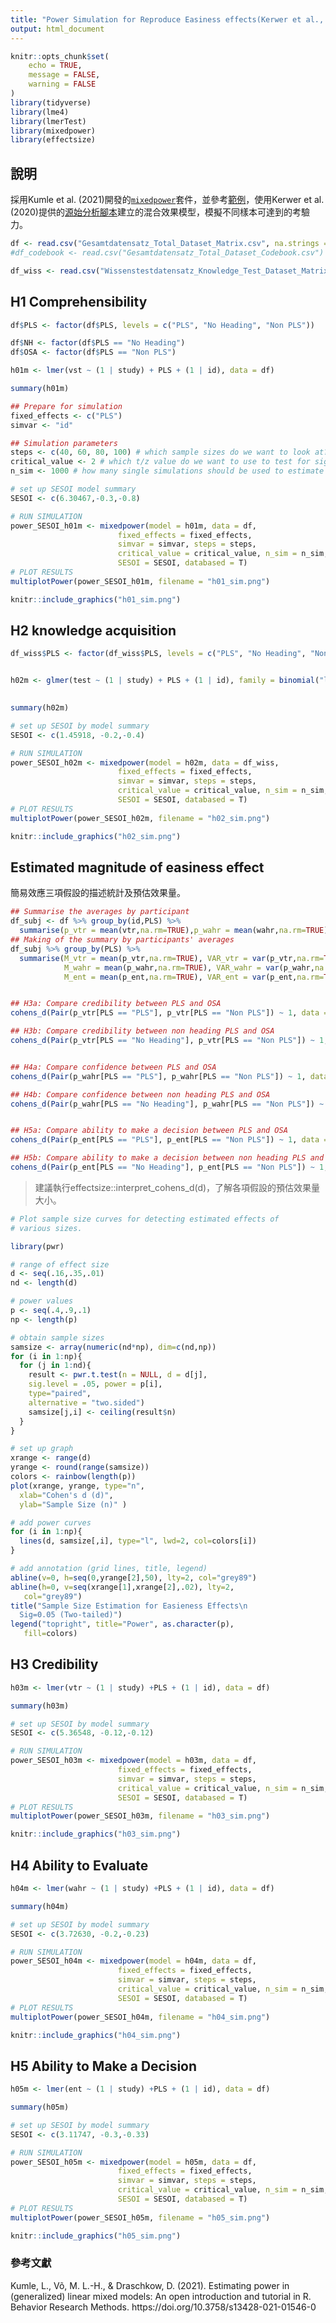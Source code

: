 ```yaml
---
title: "Power Simulation for Reproduce Easiness effects(Kerwer et al., 2021)"
output: html_document
---
```


```r
knitr::opts_chunk$set(
	echo = TRUE,
	message = FALSE,
	warning = FALSE
)
library(tidyverse)
library(lme4)
library(lmerTest)
library(mixedpower)
library(effectsize)
```

## 說明

採用Kumle et al. (2021)開發的[`mixedpower`](https://github.com/DejanDraschkow/mixedpower)套件，並參考[範例](https://lkumle.github.io/power_notebooks/Scenario1_notebook.html)，使用Kerwer et al.(2020)提供的[源始分析腳本](20200921_Analysis.rmd)建立的混合效果模型，模擬不同樣本可達到的考驗力。


```r


df <- read.csv("Gesamtdatensatz_Total_Dataset_Matrix.csv", na.strings = c("-999"))
#df_codebook <- read.csv("Gesamtdatensatz_Total_Dataset_Codebook.csv")

df_wiss <- read.csv("Wissenstestdatensatz_Knowledge_Test_Dataset_Matrix.csv", na.strings = c("-999"))


```

## H1 Comprehensibility


```r
df$PLS <- factor(df$PLS, levels = c("PLS", "No Heading", "Non PLS"))

df$NH <- factor(df$PLS == "No Heading")
df$OSA <- factor(df$PLS == "Non PLS")

h01m <- lmer(vst ~ (1 | study) + PLS + (1 | id), data = df)

summary(h01m)

## Prepare for simulation
fixed_effects <- c("PLS")
simvar <- "id"

## Simulation parameters
steps <- c(40, 60, 80, 100) # which sample sizes do we want to look at?
critical_value <- 2 # which t/z value do we want to use to test for significance?
n_sim <- 1000 # how many single simulations should be used to estimate power?
```

```r
# set up SESOI model summary
SESOI <- c(6.30467,-0.3,-0.8)

# RUN SIMULATION
power_SESOI_h01m <- mixedpower(model = h01m, data = df,
                        fixed_effects = fixed_effects,
                        simvar = simvar, steps = steps,
                        critical_value = critical_value, n_sim = n_sim,
                        SESOI = SESOI, databased = T)
# PLOT RESULTS
multiplotPower(power_SESOI_h01m, filename = "h01_sim.png")
```

```r
knitr::include_graphics("h01_sim.png")
```


## H2 knowledge acquisition


```r
df_wiss$PLS <- factor(df_wiss$PLS, levels = c("PLS", "No Heading", "Non PLS"))


h02m <- glmer(test ~ (1 | study) + PLS + (1 | id), family = binomial("logit"), data = df_wiss)
  

summary(h02m)
```


```r
# set up SESOI by model summary
SESOI <- c(1.45918, -0.2,-0.4)

# RUN SIMULATION
power_SESOI_h02m <- mixedpower(model = h02m, data = df_wiss,
                        fixed_effects = fixed_effects,
                        simvar = simvar, steps = steps,
                        critical_value = critical_value, n_sim = n_sim,
                        SESOI = SESOI, databased = T)
# PLOT RESULTS
multiplotPower(power_SESOI_h02m, filename = "h02_sim.png")
```


```r
knitr::include_graphics("h02_sim.png")
```

## Estimated magnitude of easiness effect 

簡易效應三項假設的描述統計及預估效果量。

```r
## Summarise the averages by participant
df_subj <- df %>% group_by(id,PLS) %>%
  summarise(p_vtr = mean(vtr,na.rm=TRUE),p_wahr = mean(wahr,na.rm=TRUE),p_ent=mean(ent,na.rm=TRUE)) 
## Making of the summary by participants' averages
df_subj %>% group_by(PLS) %>%
  summarise(M_vtr = mean(p_vtr,na.rm=TRUE), VAR_vtr = var(p_vtr,na.rm=TRUE),N_vtr = n(),
            M_wahr = mean(p_wahr,na.rm=TRUE), VAR_wahr = var(p_wahr,na.rm=TRUE), N_wahr = n(),
            M_ent = mean(p_ent,na.rm=TRUE), VAR_ent = var(p_ent,na.rm=TRUE), N_ent = n())


## H3a: Compare credibility between PLS and OSA
cohens_d(Pair(p_vtr[PLS == "PLS"], p_vtr[PLS == "Non PLS"]) ~ 1, data = df_subj)

## H3b: Compare credibility between non heading PLS and OSA
cohens_d(Pair(p_vtr[PLS == "No Heading"], p_vtr[PLS == "Non PLS"]) ~ 1, data = df_subj)


## H4a: Compare confidence between PLS and OSA
cohens_d(Pair(p_wahr[PLS == "PLS"], p_wahr[PLS == "Non PLS"]) ~ 1, data = df_subj)

## H4b: Compare confidence between non heading PLS and OSA
cohens_d(Pair(p_wahr[PLS == "No Heading"], p_wahr[PLS == "Non PLS"]) ~ 1, data = df_subj)


## H5a: Compare ability to make a decision between PLS and OSA
cohens_d(Pair(p_ent[PLS == "PLS"], p_ent[PLS == "Non PLS"]) ~ 1, data = df_subj)

## H5b: Compare ability to make a decision between non heading PLS and OSA
cohens_d(Pair(p_ent[PLS == "No Heading"], p_ent[PLS == "Non PLS"]) ~ 1, data = df_subj)
```

> 建議執行effectsize::interpret_cohens_d(d)，了解各項假設的預估效果量大小。

```r
# Plot sample size curves for detecting estimated effects of
# various sizes.

library(pwr)

# range of effect size
d <- seq(.16,.35,.01)
nd <- length(d)

# power values
p <- seq(.4,.9,.1)
np <- length(p)

# obtain sample sizes
samsize <- array(numeric(nd*np), dim=c(nd,np))
for (i in 1:np){
  for (j in 1:nd){
    result <- pwr.t.test(n = NULL, d = d[j], 
    sig.level = .05, power = p[i],
    type="paired",
    alternative = "two.sided")
    samsize[j,i] <- ceiling(result$n)
  }
}

# set up graph
xrange <- range(d)
yrange <- round(range(samsize))
colors <- rainbow(length(p))
plot(xrange, yrange, type="n",
  xlab="Cohen's d (d)",
  ylab="Sample Size (n)" )

# add power curves
for (i in 1:np){
  lines(d, samsize[,i], type="l", lwd=2, col=colors[i])
}

# add annotation (grid lines, title, legend)
abline(v=0, h=seq(0,yrange[2],50), lty=2, col="grey89")
abline(h=0, v=seq(xrange[1],xrange[2],.02), lty=2,
   col="grey89")
title("Sample Size Estimation for Easieness Effects\n
  Sig=0.05 (Two-tailed)")
legend("topright", title="Power", as.character(p),
   fill=colors)
```


## H3 Credibility


```r

h03m <- lmer(vtr ~ (1 | study) +PLS + (1 | id), data = df)

summary(h03m)
```


```r
# set up SESOI by model summary
SESOI <- c(5.36548, -0.12,-0.12)

# RUN SIMULATION
power_SESOI_h03m <- mixedpower(model = h03m, data = df,
                        fixed_effects = fixed_effects,
                        simvar = simvar, steps = steps,
                        critical_value = critical_value, n_sim = n_sim,
                        SESOI = SESOI, databased = T)
# PLOT RESULTS
multiplotPower(power_SESOI_h03m, filename = "h03_sim.png")
```


```r
knitr::include_graphics("h03_sim.png")
```


## H4 Ability to Evaluate


```r

h04m <- lmer(wahr ~ (1 | study) +PLS + (1 | id), data = df)

summary(h04m)
```




```r
# set up SESOI by model summary
SESOI <- c(3.72630, -0.2,-0.23)

# RUN SIMULATION
power_SESOI_h04m <- mixedpower(model = h04m, data = df,
                        fixed_effects = fixed_effects,
                        simvar = simvar, steps = steps,
                        critical_value = critical_value, n_sim = n_sim,
                        SESOI = SESOI, databased = T)
# PLOT RESULTS
multiplotPower(power_SESOI_h04m, filename = "h04_sim.png")
```


```r
knitr::include_graphics("h04_sim.png")
```


## H5 Ability to Make a Decision


```r

h05m <- lmer(ent ~ (1 | study) +PLS + (1 | id), data = df)

summary(h05m)
```



```r
# set up SESOI by model summary
SESOI <- c(3.11747, -0.3,-0.33)

# RUN SIMULATION
power_SESOI_h05m <- mixedpower(model = h05m, data = df,
                        fixed_effects = fixed_effects,
                        simvar = simvar, steps = steps,
                        critical_value = critical_value, n_sim = n_sim,
                        SESOI = SESOI, databased = T)
# PLOT RESULTS
multiplotPower(power_SESOI_h05m, filename = "h05_sim.png")
```



```r
knitr::include_graphics("h05_sim.png")
```



### 參考文獻

Kumle, L., Võ, M. L.-H., & Draschkow, D. (2021). Estimating power in (generalized) linear mixed models: An open introduction and tutorial in R. Behavior Research Methods. https://doi.org/10.3758/s13428-021-01546-0
